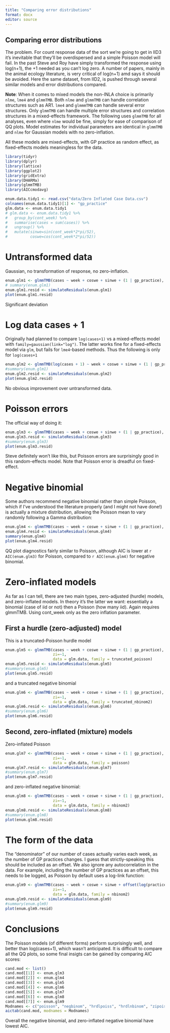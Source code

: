 ```yaml
---
title: "Comparing error distributions"
format: docx
editor: source
---
```


## Comparing error distributions

The problem. For count response data of the sort we're going to get in IID3 it's inevitable that they'll be overdispersed and a simple Poisson model will fail. In the past Steve and Roy have simply transformed the response using log(n+1), the +1 needed as you can't log zero. A number of papers, mainly in the animal ecology literature, is very critical of log(n+1) amd says it should be avoided. Here the same dataset, from IID2, is pushed through several similar models and error distributions compared.

**Note**: When it comes to mixed models the non-INLA choice is primarily `nlme`, `lme4` and `glmmTMB`. Both `nlme` and `glmmTMB` can handle correlation structures such as AR1. `lme4` and `glmmmTMB` can handle several error structures. Only `glmmTMB` can handle multiple error structures and correlation structures in a mixed-effects framework. The following uses `glmmTMB` for all analyses, even where `nlme` would be fine, simply for ease of comparison of QQ plots. Model estimates for individual parameters are identical in `glmmTMB` and `nlme` for Gaussian models with no zero-inflation.

All these models are mixed-effects, with GP practice as random effect, as fixed-effects models meaningless for the data.

```r
library(tidyr)
library(dplyr)
library(lattice)
library(ggplot2)
library(gridExtra)
library(DHARMa)
library(glmmTMB)
library(AICcmodavg)

enum.data.tidy1 <- read.csv("data/Zero Inflated Case Data.csv")
colnames(enum.data.tidy1)[1] <- "gp_practice"
glm.data <- enum.data.tidy1
# glm.data <- enum.data.tidy1 %>%
#   group_by(cont_week) %>%
#   summarise(cases = sum(cases)) %>%
#   ungroup() %>%
#   mutate(sinwe=sin(cont_week*2*pi/52),
#          coswe=cos(cont_week*2*pi/52))
``` 

# Untransformed data
Gaussian, no transformation of response, no zero-inflation.


```r
enum.glm1 <- glmmTMB(cases ~ week + coswe + sinwe + (1 | gp_practice), zi=~0, data = glm.data)
# summary(enum.glm1)
enum.glm1.resid <- simulateResiduals(enum.glm1)
plot(enum.glm1.resid)

```

Significant deviation

# Log data cases + 1
Originally had planned to compare `log(cases+1)` vs a mixed-effects model with `family=gaussian(link="log")`. The latter works fine for a fixed-effects model via `glm`, but fails for `lme4`-based methods. Thus the following is only for `log(cases+1`

```r
enum.glm2 <- glmmTMB(log(cases + 1) ~ week + coswe + sinwe + (1 | gp_practice), zi=~0, data = glm.data)
#summary(enum.glm1)
enum.glm2.resid <- simulateResiduals(enum.glm2)
plot(enum.glm2.resid)
```
No obvious improvement over untransformed data.

# Poisson errors
The official way of doing it:

```r
enum.glm3 <- glmmTMB(cases ~ week + coswe + sinwe + (1 | gp_practice), zi=~0, data = glm.data, family = "poisson")
enum.glm3.resid <- simulateResiduals(enum.glm3)
#summary(enum.glm3)
plot(enum.glm3.resid)

```

Steve definitely won't like this, but Poisson errors are surprisingly good in this random-effects model. Note that Poisson error is dreadful on fixed-effect.


# Negative binomial
Some authors recommend negative binomial rather than simple Poisson, which if I've understood the literature properly (and I might not have done!) is actually a mixture distribution, allowing the Poisson mean to vary randomly following a Gamma distribution:

```r
enum.glm4 <- glmmTMB(cases ~ week + coswe + sinwe + (1 | gp_practice), zi=~0, data = glm.data, family = "nbinom2")
enum.glm4.resid <- simulateResiduals(enum.glm4)
summary(enum.glm4)
plot(enum.glm4.resid)
```
QQ plot diagnostics fairly similar to Poisson, although AIC is lower at `r AIC(enum.glm3)` for Poisson, compared to `r AIC(enum.glm4)` for negative binomial.



# Zero-inflated models
As far as I can tell, there are two main types, zero-adjusted (hurdle) models, and zero-inflated models. In theory it's the latter we want: essentially a binomial (case of iid or not) then a Poisson (how many iid). Again requires glmmTMB. Using 
cont_week only as the zero inflation parameter.

## First a hurdle (zero-adjusted) model
This is a truncated-Poisson hurdle model
```r
enum.glm5 <- glmmTMB(cases ~ week + coswe + sinwe + (1 | gp_practice),
                     zi=~1,
                     data = glm.data, family = truncated_poisson)
enum.glm5.resid <- simulateResiduals(enum.glm5)
#summary(enum.glm5)
plot(enum.glm5.resid)
```

and a truncated negative binomial

```r
enum.glm6 <- glmmTMB(cases ~ week + coswe + sinwe + (1 | gp_practice),
                     zi=~1,
                     data = glm.data, family = truncated_nbinom2)
enum.glm6.resid <- simulateResiduals(enum.glm6)
#summary(enum.glm6)
plot(enum.glm6.resid)
```

## Second, zero-inflated (mixture) models
Zero-inflated Poisson
```r
enum.glm7 <- glmmTMB(cases ~ week + coswe + sinwe + (1 | gp_practice),
                     zi=~1,
                     data = glm.data, family = poisson)
enum.glm7.resid <- simulateResiduals(enum.glm7)
#summary(enum.glm7)
plot(enum.glm7.resid)
```

and zero-inflated negative binomial:

```r
enum.glm8 <- glmmTMB(cases ~ week + coswe + sinwe + (1 | gp_practice),
                     zi=~1,
                     data = glm.data, family = nbinom2)
enum.glm8.resid <- simulateResiduals(enum.glm8)
#summary(enum.glm8)
plot(enum.glm8.resid)
```

# The form of the data
The "denominator" of our number of cases actually varies each week, as the number of GP practices changes. I guess that strictly-speaking this should be included as an offset. We also ignore any autocorrelation in the data. For example, including the number of GP practices as an offset, this needs to be logged, as Poisson by default uses a log-link function:

```r
enum.glm9 <- glmmTMB(cases ~ week + coswe + sinwe + offset(log(practice_recruitment)) + (1 | gp_practice),
                     zi=~1,
                     data = glm.data, family = nbinom2)
enum.glm9.resid <- simulateResiduals(enum.glm9)
#summary(enum.glm9)
plot(enum.glm9.resid)
```

# Conclusions
The Poisson models (of different forms) perform surprisingly well, and better than log(cases+1), which wasn't anticipated. It is difficult to compare all the QQ plots, so some final insigts can be gained by comparing AIC scores:

```r
cand.mod <- list()
cand.mod[[1]] <- enum.glm3
cand.mod[[2]] <- enum.glm4
cand.mod[[3]] <- enum.glm5
cand.mod[[4]] <- enum.glm6
cand.mod[[5]] <- enum.glm7
cand.mod[[6]] <- enum.glm8
cand.mod[[7]] <- enum.glm9
Modnames <- c("poisson", "negbinom", "hrdlpoiss", "hrdlnbinom", "zipoiss", "zinbinom", "zinbinom_off")
aictab(cand.mod, modnames = Modnames)
```

Overall the negative binomial, and zero-inflated negative binomial have lowest AIC.